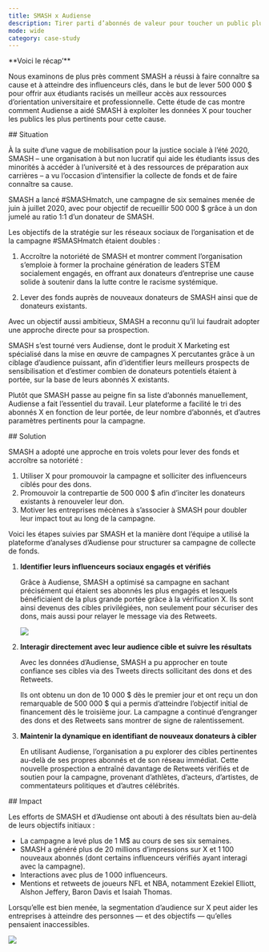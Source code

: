 ```yaml
---
title: SMASH x Audiense
description: Tirer parti d’abonnés de valeur pour toucher un public plus large
mode: wide
category: case-study
---
```


<Note>
**Voici le récap’**

Nous examinons de plus près comment SMASH a réussi à faire connaître sa cause et à atteindre des influenceurs clés, dans le but de lever 500 000 $ pour offrir aux étudiants racisés un meilleur accès aux ressources d’orientation universitaire et professionnelle. Cette étude de cas montre comment Audiense a aidé SMASH à exploiter les données X pour toucher les publics les plus pertinents pour cette cause.
</Note>

<div id="situation">
  ## Situation
</div>

À la suite d’une vague de mobilisation pour la justice sociale à l’été 2020, SMASH – une organisation à but non lucratif qui aide les étudiants issus des minorités à accéder à l’université et à des ressources de préparation aux carrières – a vu l’occasion d’intensifier la collecte de fonds et de faire connaître sa cause.

SMASH a lancé #SMASHmatch, une campagne de six semaines menée de juin à juillet 2020, avec pour objectif de recueillir 500 000 $ grâce à un don jumelé au ratio 1:1 d’un donateur de SMASH.

Les objectifs de la stratégie sur les réseaux sociaux de l’organisation et de la campagne #SMASHmatch étaient doubles :

1. Accroître la notoriété de SMASH et montrer comment l’organisation s’emploie à former la prochaine génération de leaders STEM socialement engagés, en offrant aux donateurs d’entreprise une cause solide à soutenir dans la lutte contre le racisme systémique.

2. Lever des fonds auprès de nouveaux donateurs de SMASH ainsi que de donateurs existants.

Avec un objectif aussi ambitieux, SMASH a reconnu qu’il lui faudrait adopter une approche directe pour sa prospection.

SMASH s’est tourné vers Audiense, dont le produit X Marketing est spécialisé dans la mise en œuvre de campagnes X percutantes grâce à un ciblage d’audience puissant, afin d’identifier leurs meilleurs prospects de sensibilisation et d’estimer combien de donateurs potentiels étaient à portée, sur la base de leurs abonnés X existants.

Plutôt que SMASH passe au peigne fin sa liste d’abonnés manuellement, Audiense a fait l’essentiel du travail. Leur plateforme a facilité le tri des abonnés X en fonction de leur portée, de leur nombre d’abonnés, et d’autres paramètres pertinents pour la campagne.

<div id="solution">
  ## Solution
</div>

SMASH a adopté une approche en trois volets pour lever des fonds et accroître sa notoriété :

1. Utiliser X pour promouvoir la campagne et solliciter des influenceurs ciblés pour des dons.
1. Promouvoir la contrepartie de 500 000 $ afin d’inciter les donateurs existants à renouveler leur don.
1. Motiver les entreprises mécènes à s’associer à SMASH pour doubler leur impact tout au long de la campagne.

Voici les étapes suivies par SMASH et la manière dont l’équipe a utilisé la plateforme d’analyses d’Audiense pour structurer sa campagne de collecte de fonds.

1. **Identifier leurs influenceurs sociaux engagés et vérifiés**
    
    Grâce à Audiense, SMASH a optimisé sa campagne en sachant précisément qui étaient ses abonnés les plus engagés et lesquels bénéficiaient de la plus grande portée grâce à la vérification X. Ils sont ainsi devenus des cibles privilégiées, non seulement pour sécuriser des dons, mais aussi pour relayer le message via des Retweets.

    ![](/images/success-stories/smash-and-audiense-1.png)

2. **Interagir directement avec leur audience cible et suivre les résultats**
    
    Avec les données d’Audiense, SMASH a pu approcher en toute confiance ses cibles via des Tweets directs sollicitant des dons et des Retweets.
    
    Ils ont obtenu un don de 10 000 $ dès le premier jour et ont reçu un don remarquable de 500 000 $ qui a permis d’atteindre l’objectif initial de financement dès le troisième jour. La campagne a continué d’engranger des dons et des Retweets sans montrer de signe de ralentissement.

3. **Maintenir la dynamique en identifiant de nouveaux donateurs à cibler**
    
    En utilisant Audiense, l’organisation a pu explorer des cibles pertinentes au-delà de ses propres abonnés et de son réseau immédiat. Cette nouvelle prospection a entraîné davantage de Retweets vérifiés et de soutien pour la campagne, provenant d’athlètes, d’acteurs, d’artistes, de commentateurs politiques et d’autres célébrités.

<div id="impact">
  ## Impact
</div>

Les efforts de SMASH et d’Audiense ont abouti à des résultats bien au-delà de leurs objectifs initiaux :

- La campagne a levé plus de 1 M$ au cours de ses six semaines.
- SMASH a généré plus de 20 millions d’impressions sur X et 1 100 nouveaux abonnés (dont certains influenceurs vérifiés ayant interagi avec la campagne).
- Interactions avec plus de 1 000 influenceurs.
- Mentions et retweets de joueurs NFL et NBA, notamment Ezekiel Elliott, Alshon Jeffery, Baron Davis et Isaiah Thomas.

Lorsqu’elle est bien menée, la segmentation d’audience sur X peut aider les entreprises à atteindre des personnes — et des objectifs — qu’elles pensaient inaccessibles.

![](/images/success-stories/smash-and-audiense-2.png)